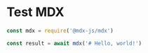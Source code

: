 # Test MDX

```js
const mdx = require('@mdx-js/mdx')

const result = await mdx('# Hello, world!')
```